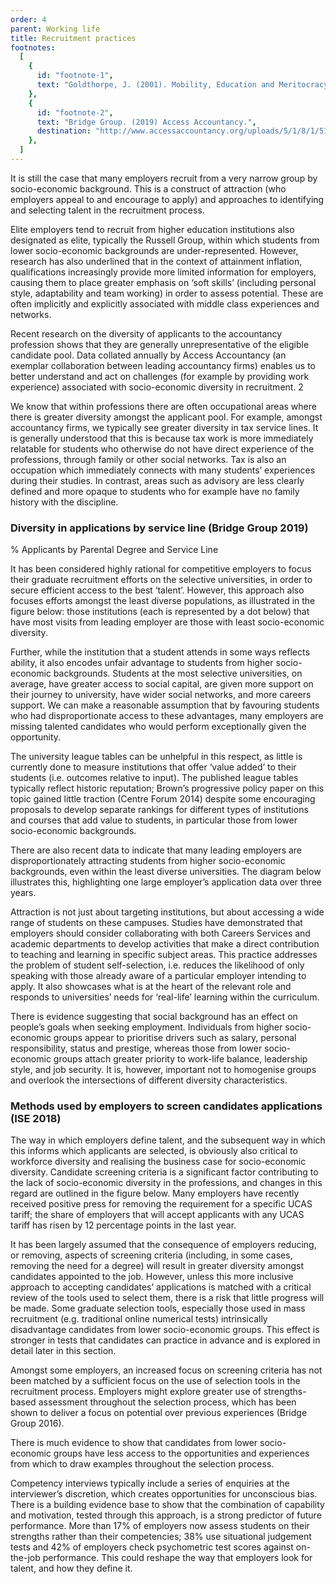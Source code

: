 ```yaml
---
order: 4
parent: Working life
title: Recruitment practices
footnotes:
  [
    {
      id: "footnote-1",
      text: "Goldthorpe, J. (2001). Mobility, Education and Meritocracy",
    },
    {
      id: "footnote-2",
      text: "Bridge Group. (2019) Access Accountancy.",
      destination: "http://www.accessaccountancy.org/uploads/5/1/8/1/51819363/access_accountancy_2017-18_report_-_publish_final.pdf",
    },
  ]
---
```



<div>
  It is still the case that many employers recruit from a very narrow group by
  socio-economic background. This is a construct of attraction (who employers
  appeal to and encourage to apply) and approaches to identifying and selecting
  talent in the recruitment process.

Elite employers tend to recruit from higher education institutions also
designated as elite, typically the Russell Group, within which students from
lower socio-economic backgrounds are under-represented. However, research has
also underlined that in the context of attainment inflation, qualifications
increasingly provide more limited information for employers, causing them to
place greater emphasis on ‘soft skills’ (including personal style, adaptability
and team working) in order to assess potential. These are often implicitly and
explicitly associated with middle class experiences and networks.

</div>

<ResearchImage imageName="recruitment-practices-1.jpg" />

Recent research on the diversity of applicants to the accountancy profession
shows that they are generally unrepresentative of the eligible candidate pool.
Data collated annually by Access Accountancy (an exemplar collaboration between
leading accountancy firms) enables us to better understand and act on challenges
(for example by providing work experience) associated with socio-economic
diversity in recruitment. <FootnoteLink
  linkId="footnote-2">2</FootnoteLink>

We know that within professions there are often occupational areas where there
is greater diversity amongst the applicant pool. For example, amongst
accountancy firms, we typically see greater diversity in tax service lines. It
is generally understood that this is because tax work is more immediately
relatable for students who otherwise do not have direct experience of the
professions, through family or other social networks. Tax is also an occupation
which immediately connects with many students’ experiences during their studies.
In contrast, areas such as advisory are less clearly defined and more opaque to
students who for example have no family history with the discipline.

<ResearchImage imageName="recruitment-practices-2.jpg" />
<div>

### Diversity in applications by service line (Bridge Group 2019)

% Applicants by Parental Degree and Service Line

  <RecruitmentPracticesDiversitySVG/>
</div>
<div>

It has been considered highly rational for competitive employers to focus their
graduate recruitment efforts on the selective universities, in order to secure
efficient access to the best ‘talent’. However, this approach also focuses
efforts amongst the least diverse populations, as illustrated in the figure
below: those institutions (each is represented by a dot below) that have most
visits from leading employer are those with least socio-economic diversity.

Further, while the institution that a student attends in some ways reflects
ability, it also encodes unfair advantage to students from higher socio-economic
backgrounds. Students at the most selective universities, on average, have
greater access to social capital, are given more support on their journey to
university, have wider social networks, and more careers support. We can make a
reasonable assumption that by favouring students who had disproportionate access
to these advantages, many employers are missing talented candidates who would
perform exceptionally given the opportunity.

</div>

<div>
  The university league tables can be unhelpful in this respect, as little is
  currently done to measure institutions that offer ‘value added’ to their
  students (i.e. outcomes relative to input). The published league tables
  typically reflect historic reputation; Brown’s progressive policy paper on
  this topic gained little traction (Centre Forum 2014) despite some encouraging
  proposals to develop separate rankings for different types of institutions and
  courses that add value to students, in particular those from lower
  socio-economic backgrounds.

There are also recent data to indicate that many leading employers are
disproportionately attracting students from higher socio-economic backgrounds,
even within the least diverse universities. The diagram below illustrates this,
highlighting one large employer’s application data over three years.

</div>

Attraction is not just about targeting institutions, but about accessing a wide
range of students on these campuses. Studies have demonstrated that employers
should consider collaborating with both Careers Services and academic
departments to develop activities that make a direct contribution to teaching
and learning in specific subject areas. This practice addresses the problem of
student self-selection, i.e. reduces the likelihood of only speaking with those
already aware of a particular employer intending to apply. It also showcases
what is at the heart of the relevant role and responds to universities’ needs
for ‘real-life’ learning within the curriculum.

There is evidence suggesting that social background has an effect on people’s
goals when seeking employment. Individuals from higher socio-economic groups
appear to prioritise drivers such as salary, personal responsibility, status and
prestige, whereas those from lower socio-economic groups attach greater priority
to work-life balance, leadership style, and job security. It is, however,
important not to homogenise groups and overlook the intersections of different
diversity characteristics.

<div>

### Methods used by employers to screen candidates applications (ISE 2018)

  <RecruitmentPracticesMethodsSVG />
</div>

The way in which employers define talent, and the subsequent way in which this
informs which applicants are selected, is obviously also critical to workforce
diversity and realising the business case for socio-economic diversity.
Candidate screening criteria is a significant factor contributing to the lack of
socio-economic diversity in the professions, and changes in this regard are
outlined in the figure below. Many employers have recently received positive
press for removing the requirement for a specific UCAS tariff; the share of
employers that will accept applicants with any UCAS tariff has risen by 12
percentage points in the last year.

It has been largely assumed that the consequence of employers reducing, or
removing, aspects of screening criteria (including, in some cases, removing the
need for a degree) will result in greater diversity amongst candidates appointed
to the job. However, unless this more inclusive approach to accepting
candidates’ applications is matched with a critical review of the tools used to
select them, there is a risk that little progress will be made. Some graduate
selection tools, especially those used in mass recruitment (e.g. traditional
online numerical tests) intrinsically disadvantage candidates from lower
socio-economic groups. This effect is stronger in tests that candidates can
practice in advance and is explored in detail later in this section.

<ResearchImage imageName="recruitment-practices-3.jpg" />

<div>
  Amongst some employers, an increased focus on screening criteria has not been
  matched by a sufficient focus on the use of selection tools in the recruitment
  process. Employers might explore greater use of strengths-based assessment
  throughout the selection process, which has been shown to deliver a focus on
  potential over previous experiences (Bridge Group 2016).

There is much evidence to show that candidates from lower socio-economic groups
have less access to the opportunities and experiences from which to draw
examples throughout the selection process.

</div>

Competency interviews typically include a series of enquiries at the
interviewer’s discretion, which creates opportunities for unconscious bias.
There is a building evidence base to show that the combination of capability and
motivation, tested through this approach, is a strong predictor of future
performance. More than 17% of employers now assess students on their strengths
rather than their competencies; 38% use situational judgement tests and 42% of
employers check psychometric test scores against on-the-job performance. This
could reshape the way that employers look for talent, and how they define it.

